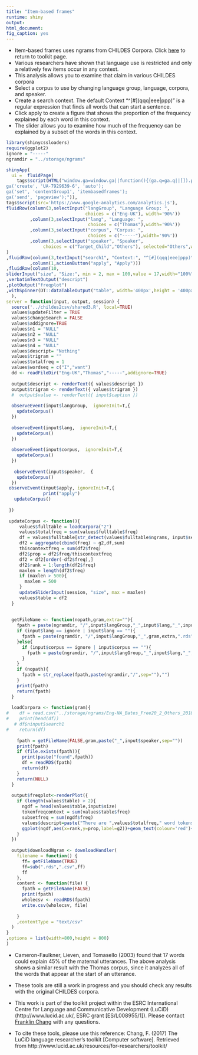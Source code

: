 ```yaml
---
title: "Item-based frames"
runtime: shiny
output: 
html_document: 
fig_caption: yes
---
```


- Item-based frames uses ngrams from CHILDES Corpora.  Click [here](../) to return to toolkit page.
- Various researchers have shown that language use is restricted and only a relatively few items occur in any context.
- This analysis allows you to examine that claim in various CHILDES corpora
- Select a corpus to use by changing language group, language, corpora, and speaker. 
- Create a search context.  The default Context "\^\[#](qqq|eee|ppp)" is a regular expression that finds all words that can start a sentence.
- Click apply to create a figure that shows the proportion of the frequency explained by each word in this context.
- The slider allows you to examine how much of the frequency can be explained by a subset of the words in this context.
```r
library(shinycssloaders)
require(ggplot2)
ignore = "-----"
ngramdir = "../storage/ngrams"
```

```r
shinyApp(
  ui =  fluidPage(
    tags$script(HTML("window.ga=window.ga||function(){(ga.q=ga.q||[]).push(arguments)};ga.l=+new Date;
ga('create', 'UA-7929639-6', 'auto');
ga('set', 'contentGroup1', 'itembasedframes'); 
ga('send', 'pageview');")),
tags$script(src='https://www.google-analytics.com/analytics.js'),
fluidRow(column(3,selectInput("langGroup", "Language Group: ", 
                              choices = c("Eng-UK"), width='90%'))
         ,column(3,selectInput("lang", "Language: ",
                               choices = c("Thomas"),width='90%'))
         ,column(3,selectInput("corpus", "Corpus: ", 
                               choices = c("-----"),width='90%'))
         ,column(3,selectInput("speaker", "Speaker", 
              choices = c("Target_Child","Others"), selected="Others",width='90%'))
)
,fluidRow(column(3,textInput("search1", "Context:", "^[#](qqq|eee|ppp)"))
         ,column(1,actionButton("apply", "Apply")))
,fluidRow(column(10,
sliderInput("size", "Size:", min = 2, max = 100,value = 17,width="100%")))
,verbatimTextOutput("descript")
,plotOutput("freqplot")
,withSpinner(DT::dataTableOutput("table", width='400px',height = '400px'))
  ),
server = function(input, output, session) {
  source('../childes2csv/shared3.R', local=TRUE)
  values$updateFilter = TRUE
  values$changeSearch = FALSE
  values$addignore=TRUE
  values$n1 = "NULL"
  values$n2 = "NULL"
  values$n3 = "NULL"
  values$n4 = "NULL"
  values$descript= "Nothing"
  values$trigram = ""
  values$totalfreq = 1
  values$wordseq = c("I","want")
  dd <- readFileDir("Eng-UK","Thomas","-----",addignore=TRUE)
  
  output$descript <- renderText({ values$descript })
  output$trigram <- renderText({ values$trigram })
  #  output$value <- renderText({ input$caption })
  
  observeEvent(input$langGroup,  ignoreInit=T,{
    updateCorpus()
  })
  
  observeEvent(input$lang,  ignoreInit=T,{
    updateCorpus()
  })
  
  observeEvent(input$corpus,  ignoreInit=T,{
    updateCorpus()
  })
  
   observeEvent(input$speaker,  {
    updateCorpus()
  })
 observeEvent(input$apply, ignoreInit=T,{
              print("apply")
   updateCorpus()
   
 })
 
 updateCorpus <- function(){
     values$fulltable = loadCorpora("2")
     values$totalfreq = sum(values$fulltable$freq)
     df = values$fulltable[str_detect(values$fulltable$ngrams, input$search1),]
     df2 = aggregate(cbind(freq) ~ g2,df,sum)
     thiscontextfreq = sum(df2$freq)
     df2$prop = df2$freq/thiscontextfreq
     df2 = df2[order(-df2$freq),]
     df2$rank = 1:length(df2$freq)
     maxlen = length(df2$freq)
     if (maxlen > 500){
       maxlen = 500
     }
     updateSliderInput(session, "size", max = maxlen)
     values$table = df2
  }
  
  
  getFileName <- function(nopath,gram,extra=""){
    fpath = paste(ngramdir, "/",input$langGroup,"_",input$lang,"_",input$corpus, "_",gram,extra,".rds",sep="")
    if (input$lang == ignore | input$lang == ""){
      fpath = paste(ngramdir, "/",input$langGroup,"_",gram,extra,".rds",sep="")
    }else{
      if (input$corpus == ignore | input$corpus == ""){
        fpath = paste(ngramdir, "/",input$langGroup,"_",input$lang,"_",gram,extra,".rds",sep="")
      }
    }
    if (nopath){
      fpath = str_replace(fpath,paste(ngramdir,"/",sep=""),"")
    }
    print(fpath)
    return(fpath)
  }
  
  loadCorpora <- function(gram){
#    df = read.csv("../storage/ngrams/Eng-NA_Bates_Free20_2_Others_2018-11-11.csv")
#    print(head(df))
   # df$ninput$search1
#    return(df)
    
    fpath = getFileName(FALSE,gram,paste("_",input$speaker,sep=""))
    print(fpath)
    if (file.exists(fpath)){
      print(paste("found",fpath))
      df = readRDS(fpath)
      return(df)
    }
    return(NULL)
  }
  
  output$freqplot<-renderPlot({
    if (length(values$table) > 2){
      ngdf = head(values$table,input$size)
      tokenfreqcontext = sum(values$table$freq)
      subsetfreq = sum(ngdf$freq)
      values$descript=paste("There are ",values$totalfreq," word tokens in this corpus by the above speaker.\nThere are ",length(values$table$freq)," unique words that follow the search context (",tokenfreqcontext ," token freq).\nThe top ",input$size," words cover ",100*subsetfreq/tokenfreqcontext,"% of the possible words." ,sep="")
      ggplot(ngdf,aes(x=rank,y=prop,label=g2))+geom_text(colour='red')+stat_smooth(method="lm")+coord_flip()
    }
  })
  
  output$downloadNgram <- downloadHandler(
    filename = function() { 
      ff= getFileName(TRUE)
      ff=sub(".rds",".csv",ff)
      ff
    },
    content <- function(file) {
      fpath = getFileName(FALSE)
      print(fpath)
      wholecsv <- readRDS(fpath)
      write.csv(wholecsv, file)
      
    }
    ,contentType = "text/csv"
  )
}
,options = list(width=800,height = 800)
)
```

- Cameron-Faulkner, Lieven, and Tomasello (2003) found that 17 words could explain 45% of the maternal utterances.  The above analysis shows a similar result with the Thomas corpus, since it analyzes all of the words that appear at the start of an utterance.

- These tools are still a work in progress and you should check any results with the original CHILDES corpora.  

- This work is part of the toolkit project within the ESRC International Centre for Language and Communicative Development (LuCiD) (http://www.lucid.ac.uk/, ESRC grant [ES/L008955/1]).  Please contact [Franklin Chang](https://sites.google.com/site/sentenceproductionmodel/cv) with any questions.
- To cite these tools, please use this reference: Chang, F. (2017) The LuCiD language researcher's toolkit [Computer software]. Retrieved from http://www.lucid.ac.uk/resources/for-researchers/toolkit/
